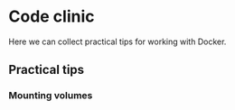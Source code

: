 # Code clinic

Here we can collect practical tips for working with Docker. 

## Practical tips

### Mounting volumes


